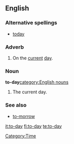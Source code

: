==English==
===Alternative spellings===
*[[today]] {{qualifier|current, not obsolete}}
===Adverb===
{{en-adv|-}}
# On the [[current]] [[day]].
===Noun===
'''to-day'''[[category:English nouns]] {{singulare tantum}}
# The current day.
===See also===
*[[to-morrow]]
[[Category:Time]]

[[it:to-day]]
[[fi:to-day]]
[[te:to-day]]